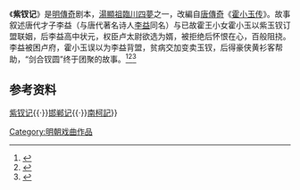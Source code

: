 {{Otheruses|other=名为紫钗记的其他作品|紫钗记}}

《'''紫钗记'''》是[[南戲|明傳奇]]剧本，[[湯顯祖|湯顯祖]][[玉茗堂四梦|臨川四夢]]之一，改編自[[傳奇_(小說)|唐傳奇]]《[[霍小玉传|霍小玉传]]》。故事叙述唐代才子李益（与唐代著名诗人[[李益|李益]]同名）与已故霍王小女霍小玉以紫玉钗订盟联姻，后李益高中状元，权臣卢太尉欲选为婿，被拒绝后怀恨在心，百般阻挠。李益被困卢府，霍小玉误以为李益背盟，贫病交加变卖玉钗，后得豪侠黄衫客帮助，“剑合钗圆”终于团聚的故事。<ref>{{Cite book|title=中国文学大辞典 • 第八卷|author=马良春, 李福田总主编|publisher=天津人民出版社|year=1991|isbn=|location=天津|pages=}}</ref><ref>{{Cite book|title=中华古文献大辞典 • 文学卷|author=汪玢玲总编; 张仓礼, 丁冰, 邴玉喜副总编|publisher=吉林文史出版社|year=1994|isbn=|location=长春|pages=}}</ref><ref>{{Cite book|title=中国古代戏曲文学辞典|author=邓绍基主编; 幺书仪, 王永宽副主编|publisher=人民文学出版社|year=2004|isbn=|location=北京|pages=}}</ref>

== 参考资料 ==
{{reflist}}

{{wikisource|紫钗记}}

{{并称|[[玉茗堂四梦|玉茗堂四梦]]|[[牡丹亭|牡丹亭]]{{·}}[[紫釵記_(傳奇)|紫钗记]]{{·}}[[邯郸记|邯郸记]]{{·}}[[南柯記|南柯記]]}}

[[Category:明朝戏曲作品|Category:明朝戏曲作品]]